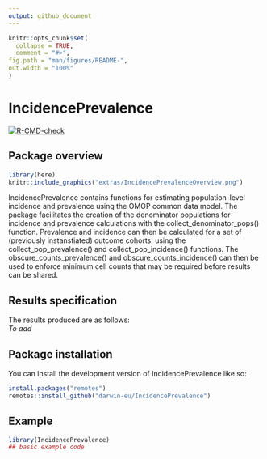 ```yaml
---
output: github_document
---
```


<!-- README.md is generated from README.Rmd. Please edit that file -->

```r
knitr::opts_chunk$set(
  collapse = TRUE,
  comment = "#>",
fig.path = "man/figures/README-",
out.width = "100%"
)
```

# IncidencePrevalence

<!-- badges: start -->
[![R-CMD-check](https://github.com/darwin-eu/IncidencePrevalence/workflows/R-CMD-check/badge.svg)](https://github.com/darwin-eu/IncidencePrevalence/actions)
<!-- badges: end -->

## Package overview
```r
library(here)
knitr::include_graphics("extras/IncidencePrevalenceOverview.png")
```

IncidencePrevalence contains functions for estimating population-level incidence and prevalence using the OMOP common data model. The package facilitates the creation of the denominator populations for incidence and prevalence calculations with the collect_denominator_pops() function. Prevalence and incidence can then be calculated for a set of (previously instanstiated) outcome cohorts, using the collect_pop_prevalence() and collect_pop_incidence() functions. The obscure_counts_prevalence() and obscure_counts_incidence() can then be used to enforce minimum cell counts that may be required before results can be shared. 

## Results specification
The results produced are as follows:   
*To add*

## Package installation

You can install the development version of IncidencePrevalence like so:

``` r
install.packages("remotes")
remotes::install_github("darwin-eu/IncidencePrevalence")
```

## Example
```r
library(IncidencePrevalence)
## basic example code
```

